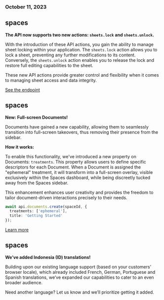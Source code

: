 ### October 11, 2023

## spaces

**The API now supports two new actions: `sheets.lock` and `sheets.unlock`.**

With the introduction of these API actions, you gain the ability to manage sheet locking within your application. The `sheets.lock` action allows you to lock a sheet, preventing any further modifications to its content. Conversely, the `sheets.unlock` action enables you to release the lock and restore full editing capabilities to the sheet.

These new API actions provide greater control and flexibility when it comes to managing sheet access and data integrity.

[See the endpoint](https://reference.flatfile.com/api-reference/sheets/lock-a-sheet)

## spaces

**New: Full-screen Documents!**

Documents have gained a new capability, allowing them to seamlessly transition into full-screen takeovers, thus removing their presence from the sidebar.

**How it works:**

To enable this functionality, we've introduced a new property on Documents: `treatments`. This property allows users to define specific descriptors for each Document. When a Document is assigned the "ephemeral" treatment, it will transform into a full-screen overlay, visible exclusively within the Spaces dashboard, while being discreetly tucked away from the Spaces sidebar.

This enhancement enhances user creativity and provides the freedom to tailor document-driven interactions precisely to their needs.

```ts
await api.documents.create(spaceId, {
  treatments: ['ephemeral'],
  title: 'Getting Started'
});
```

[Learn more](../guides/documents#ephemeral-documents)

## spaces

**We’ve added Indonesia (ID) translations!**

Building upon our existing language support (based on your customers’ browser locale), which already included French, German, Portuguese and Spanish translations, we’ve expanded our capabilities to cater to an even broader audience.

Need another language? Let us know and we’ll prioritize getting it added.
